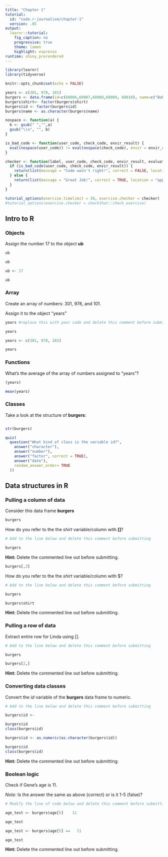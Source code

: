```yaml
---
title: "Chapter 1"
tutorial:
  id: "code.r-journalism/chapter-1"
  version: .85
output:
  learnr::tutorial:
    fig_caption: no
    progressive: true
    theme: lumen
    highlight: espresso
runtime: shiny_prerendered
---
```



```r
library(learnr)
library(tidyverse)

knitr::opts_chunk$set(echo = FALSE)

years <- c(301, 978, 101)
burgers <- data.frame(id=c(60006,60007,60008,60009, 60010), name=c("Bob", "Linda", "Louise", "Tina", "Gene"), age=c(45, 44, 12, 13, 11), shirt=c("White", "Red", "Pink", "Blue", "Yellow"))
burgers$shirt<- factor(burgers$shirt)
burgers$id <- factor(burgers$id)
burgers$name <- as.character(burgers$name)

nospace <- function(a) {
  b <- gsub(" ","",a) 
  gsub("\\n", "", b)
}

is_bad_code <- function(user_code, check_code, envir_result) {
  eval(nospace(user_code)) != eval(nospace(check_code), envir = envir_result)
}

checker <- function(label, user_code, check_code, envir_result, evaluate_result, ...) {
  if (is_bad_code(user_code, check_code, envir_result)) {
    return(list(message = "Code wasn't right!", correct = FALSE, location = "append"))
  } else {
    return(list(message = "Great Job!", correct = TRUE, location = "append"))
  }
}  

tutorial_options(exercise.timelimit = 30, exercise.checker = checker)
#tutorial_options(exercise.checker = checkthat::check_exercise)


```


## Intro to R


### Objects

Assign the number 17 to the object **ub**


```r
ub

ub
```


```r
ub <- 17

ub
``` 

### Array

Create an array of numbers: 301, 978, and 101.

Assign it to the object "years"

```r
years #replace this with your code and delete this comment before submitting

years
```


```r
years <- c(301, 978, 101)

years
``` 


### Functions


What's the average of the array of numbers assigned to "years"?

```r
(years)
```


```r
mean(years)
``` 

### Classes

Take a look at the structure of **burgers**:


```r

```


```r
str(burgers)
``` 


```r
quiz(
  question("What kind of class is the variable id?",
    answer("character"),
    answer("number"),
    answer("factor", correct = TRUE),
    answer("date"),
    random_answer_order= TRUE
  ))
```

## Data structures in R


### Pulling a column of data

Consider this data frame **burgers**

```r
burgers
```


How do you refer to the the *shirt* variable/column with **[]**?


```r
# Add to the line below and delete this comment before submitting

burgers
```


<div id="v1-hint">
**Hint:** Delete the commented line out before submitting.
</div>

```r
burgers[,3]
``` 


How do you refer to the the *shirt* variable/column with $?

```r
# Add to the line below and delete this comment before submitting

burgers
```

```r
burgers$shirt
``` 


<div id="v2-hint">
**Hint:** Delete the commented line out before submitting.
</div>

### Pulling a row of data

Extract entire row for Linda using [].

```r
# Add to the line below and delete this comment before submitting

burgers
```

```r
burgers[2,]
```   


<div id="v4-hint">
**Hint:** Delete the commented line out before submitting.
</div>

### Converting data classes

Convert the *id* variable of the **burgers** data frame to numeric.


```r
# Add to the line below and delete this comment before submitting

burgers$id <- 

burgers$id
class(burgers$id)
```

```r
burgers$id <- as.numeric(as.character(burgers$id))

burgers$id
class(burgers$id)
```   


<div id="v3-hint">
**Hint:** Delete the commented line out before submitting.
</div>

### Boolean logic

Check if Gene's age is 11.

*Note:* Is the answer the same as above (correct) or is it 1-5 (false)? 


```r
# Modify the line of code below and delete this comment before submitting

age_test <- burgers$age[5]    11

age_test
```

```r
age_test <- burgers$age[5] ==   11

age_test
```   

<div id="b1-hint">
**Hint:** Delete the commented line out before submitting.
</div>
